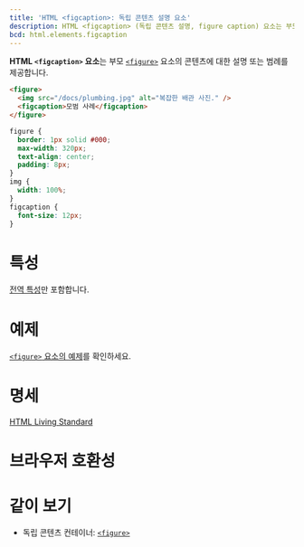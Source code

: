 ```yaml
---
title: 'HTML <figcaption>: 독립 콘텐츠 설명 요소'
description: HTML <figcaption> (독립 콘텐츠 설명, figure caption) 요소는 부모 <figure> 요소의 콘텐츠에 대한 설명 또는 범례를 제공합니다.
bcd: html.elements.figcaption
---
```


**HTML `<figcaption>` 요소**는 부모 [`<figure>`](./figure) 요소의 콘텐츠에 대한 설명 또는 범례를 제공합니다.

<HTMLDemo height={260}>

```html
<figure>
  <img src="/docs/plumbing.jpg" alt="복잡한 배관 사진." />
  <figcaption>모범 사례</figcaption>
</figure>
```

```css
figure {
  border: 1px solid #000;
  max-width: 320px;
  text-align: center;
  padding: 8px;
}
img {
  width: 100%;
}
figcaption {
  font-size: 12px;
}
```

</HTMLDemo>

# 특성

[전역 특성](/docs/Web/HTML/Global_attributes)만 포함합니다.

# 예제

[`<figure>` 요소의 예제](./figure#예제)를 확인하세요.

# 명세

[HTML Living Standard](https://html.spec.whatwg.org/multipage/semantics.html#the-figcaption-element)

# 브라우저 호환성

<BrowserCompat data={props.bcd} />

# 같이 보기

- 독립 콘텐츠 컨테이너: [`<figure>`](./figure)

